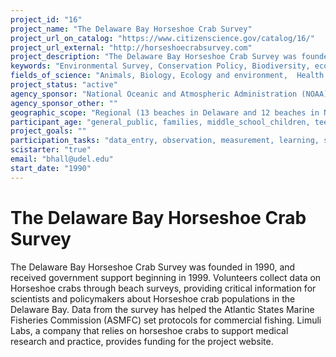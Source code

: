 ```yaml
---
project_id: "16"
project_name: "The Delaware Bay Horseshoe Crab Survey"
project_url_on_catalog: "https://www.citizenscience.gov/catalog/16/"
project_url_external: "http://horseshoecrabsurvey.com"
project_description: "The Delaware Bay Horseshoe Crab Survey was founded in 1990, and received government support beginning in 1999. Volunteers collect data on Horseshoe crabs through beach surveys, providing critical information for scientists and policymakers about Horseshoe crab populations in the Delaware Bay. Data from the survey has helped the Atlantic States Marine Fisheries Commission (ASMFC) set protocols for commercial fishing. Limuli Labs, a company that relies on horseshoe crabs to support medical research and practice, provides funding for the project website."
keywords: "Environmental Survey, Conservation Policy, Biodiversity, ecosystem ecology, human pharmacology"
fields_of_science: "Animals, Biology, Ecology and environment,  Health and medicine,  Nature and outdoors, Ocean/water and marine, Science policy"
project_status: "active"
agency_sponsor: "National Oceanic and Atmospheric Administration (NOAA), U.S. Geological Survey (USGS), U.S. Fish and Wildlife Service"
agency_sponsor_other: ""
geographic_scope: "Regional (13 beaches in Delaware and 12 beaches in New Jersey)"
participant_age: "general_public, families, middle_school_children, teens"
project_goals: ""
participation_tasks: "data_entry, observation, measurement, learning, site_selection_description"
scistarter: "true"
email: "bhall@udel.edu"
start_date: "1990"
---
```


# The Delaware Bay Horseshoe Crab Survey

The Delaware Bay Horseshoe Crab Survey was founded in 1990, and received government support beginning in 1999. Volunteers collect data on Horseshoe crabs through beach surveys, providing critical information for scientists and policymakers about Horseshoe crab populations in the Delaware Bay. Data from the survey has helped the Atlantic States Marine Fisheries Commission (ASMFC) set protocols for commercial fishing. Limuli Labs, a company that relies on horseshoe crabs to support medical research and practice, provides funding for the project website.
